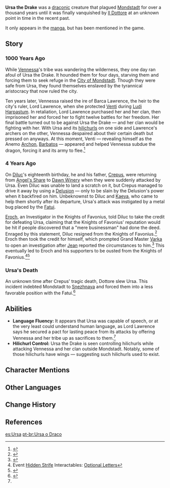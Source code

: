 {{Character Infobox
|image            = NPC Ursa the Drake.png
|type             = Mentioned
|region           = Mondstadt
|deceased         = Past
|group            = Dragons
}}
'''Ursa the Drake''' was a [[dragon|draconic]] creature that plagued [[Mondstadt]] for over a thousand years until it was finally vanquished by [[Il Dottore]] at an unknown point in time in the recent past.

It only appears in the [[manga]], but has been mentioned in the game.

==Story==
===1000 Years Ago===
While [[Vennessa]]'s tribe was wandering the wilderness, they one day ran afoul of Ursa the Drake. It hounded them for four days, starving them and forcing them to seek refuge in the [[City of Mondstadt]]. Though they were safe from Ursa, they found themselves enslaved by the tyrannical aristocracy that now ruled the city.

Ten years later, Vennessa raised the ire of Barca Lawrence, the heir to the city's ruler, Lord Lawrence, when she protected [[Venti]] during [[Ludi Harpastum]]. In retaliation, Lord Lawrence purchased her and her clan, then imprisoned her and forced her to fight twelve battles for her freedom. Her final battle turned out to be against Ursa the Drake &mdash; and her clan would be fighting with her. With Ursa and its [[hilichurls]] on one side and Lawrence's archers on the other, Vennessa despaired about their certain death but pressed on anyways. At this moment, Venti &mdash; revealing himself as the Anemo [[Archon]], [[Barbatos]] &mdash; appeared and helped Vennessa subdue the dragon, forcing it and its army to flee.<ref name="Manga0">{{Ref/Manga|0}}</ref>

===4 Years Ago===
On [[Diluc]]'s eighteenth birthday, he and his father, [[Crepus]], were returning from [[Angel's Share]] to [[Dawn Winery]] when they were suddenly attacked by Ursa. Even Diluc was unable to land a scratch on it, but Crepus managed to drive it away by using a [[Delusion]] &mdash; only to be slain by the Delusion's power when it backfired on him. Unbeknownst to Diluc and [[Kaeya]], who came to help them shortly after its departure, Ursa's attack was instigated by a metal bug placed by the [[Fatui]].

[[Eroch]], an Investigator in the Knights of Favonius, told Diluc to take the credit for defeating Ursa, claiming that the Knights of Favonius' reputation would be hit if people discovered that a "mere businessman" had done the deed. Enraged by this statement, Diluc resigned from the Knights of Favonius.<ref>{{Ref/Manga|9}}</ref> Eroch then took the credit for himself, which prompted Grand Master [[Varka]] to open an investigation after [[Jean]] reported the circumstances to him.<ref>{{Ref/Quest|All's Well That Ends Well (Quest)}}</ref> This eventually led to Eroch and his supporters to be ousted from the Knights of Favonius.<ref>Event [[Hidden Strife]] Interactables: [[Hidden Strife/Story#Optional Letters|Optional Letters]]</ref><ref>{{Ref/CS|Jean|Vision}}</ref>

===Ursa's Death===
An unknown time after Crepus' tragic death, Dottore slew Ursa. This incident indebted Mondstadt to [[Snezhnaya]] and forced them into a less favorable position with the Fatui.<ref>{{Ref/Manga|1}}</ref>

==Abilities==
* '''Language Fluency:''' It appears that Ursa was capable of speech, or at the very least could understand human language, as Lord Lawrence says he secured a pact for lasting peace from its attacks by offering Vennessa and her tribe up as sacrifices to them.<ref name="Manga0" />
* '''Hilichurl Control:''' Ursa the Drake is seen controlling hilichurls while attacking Vennessa and her clan outside Mondstadt. Notably, some of those hilichurls have wings &mdash; suggesting such hilichurls used to exist.

==Character Mentions==
{{Character Mentions}}

==Other Languages==
{{Other Languages
|en      = Ursa the Drake
|zhs     = 魔龙乌萨
|zhs_rm  = Mólóng Wūsà
|zht     = 魔龍烏薩
|zht_rm  = Mólóng Wūsà
|zh_tl   = Demon Dragon Ursa
|ja      = 魔龍ウルサ
|ja_rm   = Maryuu Urusa{{Assumed}}
|ja_tl   = Demon Dragon Ursa
|ko      = {{tt|마룡|魔龍}} 우르사
|ko_tl   = Demon Dragon Ursa
|es      = Dragόn Malvado Ursa
|es_tl   = Evil Dragon Ursa
|fr      = Ursa le maléfique
|fr_tl   = Ursa the Maleficent
|ru      = Великий дракон Урса
|ru_tl   = Great Dragon Ursa
|th      = มังกรร้ายเออร์ซ่า
|th_rm   = Mangkon Rai Oesa
|th_tl   = Evil Dragon Ursa
|vi      = Ursa the Drake
|de      = Drache Ursa
|de_tl   = Dragon Ursa
|id      = Ursa the Drake
|pt      = Ursa, O Draco
|pt_tl   = Ursa, the Dragon
}}

==Change History==
{{Change History|introduced=1.0}}

==References==
{{Reflist}}

[[es:Ursa]]
[[pt-br:Ursa o Draco]]